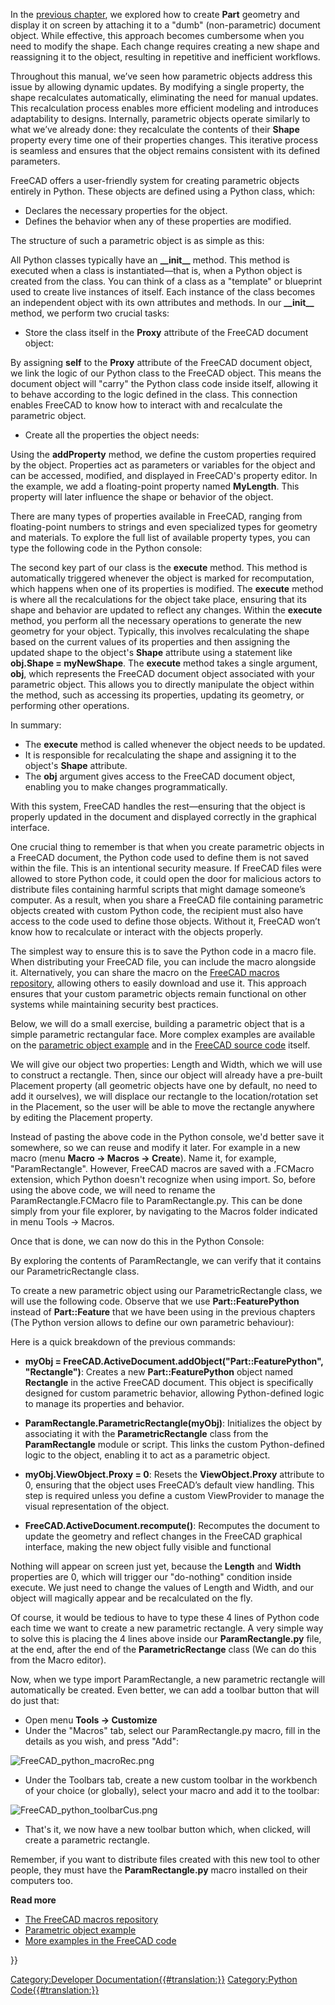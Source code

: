 <languages/>
<translate>

<!--T:30-->
{{Docnav
|[[Manual:Creating and manipulating geometry|Creating and manipulating geometry]]
|[[Manual:Creating interface tools|Creating interface tools]]
|[[Manual:Introduction|Manual start]]
|IconC=Crystal Clear manual.png
}}

</translate>
{{Manual:TOC}}
<translate>

<!--T:2-->
In the [[Manual:Creating and manipulating geometry|previous chapter]], we explored how to create '''Part''' geometry and display it on screen by attaching it to a "dumb" (non-parametric) document object. While effective, this approach becomes cumbersome when you need to modify the shape. Each change requires creating a new shape and reassigning it to the object, resulting in repetitive and inefficient workflows.

<!--T:3-->
Throughout this manual, we’ve seen how parametric objects address this issue by allowing dynamic updates. By modifying a single property, the shape recalculates automatically, eliminating the need for manual updates. This recalculation process enables more efficient modeling and introduces adaptability to designs. Internally, parametric objects operate similarly to what we’ve already done: they recalculate the contents of their '''Shape''' property every time one of their properties changes. This iterative process is seamless and ensures that the object remains consistent with its defined parameters.

<!--T:4-->
FreeCAD offers a user-friendly system for creating parametric objects entirely in Python. These objects are defined using a Python class, which:

<!--T:32-->
* Declares the necessary properties for the object.
* Defines the behavior when any of these properties are modified.
The structure of such a parametric object is as simple as this:

</translate>
{{Code|code=
class myParametricObject:

    def __init__(self, obj):
        obj.Proxy = self
        obj.addProperty("App::PropertyFloat", "MyLength")
        ...

    def execute(self,obj):
        print ("Recalculating the shape...")
        print ("The value of MyLength is:")
        print (obj.MyLength)
        ...
}}
<translate>

<!--T:5-->
All Python classes typically have an '''__init__''' method. This method is executed when a class is instantiated—that is, when a Python object is created from the class. You can think of a class as a "template" or blueprint used to create live instances of itself. Each instance of the class becomes an independent object with its own attributes and methods. In our '''__init__''' method, we perform two crucial tasks:

<!--T:33-->
* Store the class itself in the '''Proxy''' attribute of the FreeCAD document object:
By assigning '''self''' to the '''Proxy''' attribute of the FreeCAD document object, we link the logic of our Python class to the FreeCAD object. This means the document object will "carry" the Python class code inside itself, allowing it to behave according to the logic defined in the class. This connection enables FreeCAD to know how to interact with and recalculate the parametric object.

<!--T:34-->
* Create all the properties the object needs:
Using the '''addProperty''' method, we define the custom properties required by the object. Properties act as parameters or variables for the object and can be accessed, modified, and displayed in FreeCAD's property editor. In the example, we add a floating-point property named '''MyLength'''. This property will later influence the shape or behavior of the object.

<!--T:6-->
There are many types of properties available in FreeCAD, ranging from floating-point numbers to strings and even specialized types for geometry and materials. To explore the full list of available property types, you can type the following code in the Python console:

</translate>
{{Code|code=
FreeCAD.ActiveDocument.addObject("Part::FeaturePython", "dummy").supportedProperties()
}}
<translate>

<!--T:7-->
The second key part of our class is the '''execute''' method. This method is automatically triggered whenever the object is marked for recomputation, which happens when one of its properties is modified. The '''execute''' method is where all the recalculations for the object take place, ensuring that its shape and behavior are updated to reflect any changes. Within the '''execute''' method, you perform all the necessary operations to generate the new geometry for your object. Typically, this involves recalculating the shape based on the current values of its properties and then assigning the updated shape to the object's '''Shape''' attribute using a statement like '''obj.Shape = myNewShape'''. The '''execute''' method takes a single argument, '''obj''', which represents the FreeCAD document object associated with your parametric object. This allows you to directly manipulate the object within the method, such as accessing its properties, updating its geometry, or performing other operations.

<!--T:8-->
In summary:

<!--T:35-->
* The '''execute''' method is called whenever the object needs to be updated.
* It is responsible for recalculating the shape and assigning it to the object's '''Shape''' attribute.
* The '''obj''' argument gives access to the FreeCAD document object, enabling you to make changes programmatically.
With this system, FreeCAD handles the rest—ensuring that the object is properly updated in the document and displayed correctly in the graphical interface.

<!--T:9-->
One crucial thing to remember is that when you create parametric objects in a FreeCAD document, the Python code used to define them is not saved within the file. This is an intentional security measure. If FreeCAD files were allowed to store Python code, it could open the door for malicious actors to distribute files containing harmful scripts that might damage someone’s computer. As a result, when you share a FreeCAD file containing parametric objects created with custom Python code, the recipient must also have access to the code used to define those objects. Without it, FreeCAD won’t know how to recalculate or interact with the objects properly.

<!--T:10-->
The simplest way to ensure this is to save the Python code in a macro file. When distributing your FreeCAD file, you can include the macro alongside it. Alternatively, you can share the macro on the [[Macros_recipes|FreeCAD macros repository]], allowing others to easily download and use it. This approach ensures that your custom parametric objects remain functional on other systems while maintaining security best practices.

<!--T:11-->
Below, we will do a small exercise, building a parametric object that is a simple parametric rectangular face. More complex examples are available on the [[Scripted_objects|parametric object example]] and in the [https://github.com/FreeCAD/FreeCAD/blob/master/src/Mod/TemplatePyMod/FeaturePython.py FreeCAD source code] itself.

<!--T:12-->
We will give our object two properties: Length and Width, which we will use to construct a rectangle. Then, since our object will already have a pre-built Placement property (all geometric objects have one by default, no need to add it ourselves), we will displace our rectangle to the location/rotation set in the Placement, so the user will be able to move the rectangle anywhere by editing the Placement property.

</translate>
{{Code|code=
class ParametricRectangle:

    def __init__(self,obj):
        obj.Proxy = self
        obj.addProperty("App::PropertyFloat", "Length")
        obj.addProperty("App::PropertyFloat", "Width")

    def execute(self, obj):
        # We need to import the FreeCAD module here too, because we might be running out of the Console
        # (in a macro, for example) where the FreeCAD module has not been imported automatically:
        import FreeCAD
        import Part

        # First we need to make sure the values of Length and Width are not 0
        # otherwise Part.LineSegment will complain that both points are equal:
        if (obj.Length == 0) or (obj.Width == 0):
            # If yes, exit this method without doing anything:
            return

        # We create 4 points for the 4 corners:
        v1 = FreeCAD.Vector(0, 0, 0)
        v2 = FreeCAD.Vector(obj.Length, 0, 0)
        v3 = FreeCAD.Vector(obj.Length,obj.Width, 0)
        v4 = FreeCAD.Vector(0, obj.Width, 0)

        # We create 4 edges:
        e1 = Part.LineSegment(v1, v2).toShape()
        e2 = Part.LineSegment(v2, v3).toShape()
        e3 = Part.LineSegment(v3, v4).toShape()
        e4 = Part.LineSegment(v4, v1).toShape()

        # We create a wire:
        w = Part.Wire([e1, e2, e3, e4])

        # We create a face:
        f = Part.Face(w)

        # All shapes have a Placement too. We give our shape the value of the placement
        # set by the user. This will move/rotate the face automatically.
        f.Placement = obj.Placement

        # All done, we can attribute our shape to the object!
        obj.Shape = f
}}
<translate>

<!--T:14-->
Instead of pasting the above code in the Python console, we'd better save it somewhere, so we can reuse and modify it later. For example in a new macro (menu '''Macro -> Macros -> Create'''). Name it, for example, "ParamRectangle". However, FreeCAD macros are saved with a .FCMacro extension, which Python doesn't recognize when using import. So, before using the above code, we will need to rename the ParamRectangle.FCMacro file to ParamRectangle.py. This can be done simply from your file explorer, by navigating to the Macros folder indicated in menu Tools -> Macros.

<!--T:15-->
Once that is done, we can now do this in the Python Console:

</translate>
{{Code|code=
import ParamRectangle
}}
<translate>

<!--T:17-->
By exploring the contents of ParamRectangle, we can verify that it contains our ParametricRectangle class.

<!--T:18-->
To create a new parametric object using our ParametricRectangle class, we will use the following code. Observe that we use '''Part::FeaturePython''' instead of '''Part::Feature''' that we have been using in the previous chapters (The Python version allows to define our own parametric behaviour):

</translate>
{{Code|code=
myObj = FreeCAD.ActiveDocument.addObject("Part::FeaturePython", "Rectangle")
ParamRectangle.ParametricRectangle(myObj)
myObj.ViewObject.Proxy = 0 # This is mandatory unless we code the ViewProvider too.
FreeCAD.ActiveDocument.recompute()
}}
<translate>

<!--T:19-->
Here is a quick breakdown of the previous commands:

<!--T:36-->
* '''myObj = FreeCAD.ActiveDocument.addObject("Part::FeaturePython", "Rectangle")''': Creates a new '''Part::FeaturePython''' object named '''Rectangle''' in the active FreeCAD document. This object is specifically designed for custom parametric behavior, allowing Python-defined logic to manage its properties and behavior.

<!--T:37-->
* '''ParamRectangle.ParametricRectangle(myObj)''': Initializes the object by associating it with the '''ParametricRectangle''' class from the '''ParamRectangle''' module or script. This links the custom Python-defined logic to the object, enabling it to act as a parametric object.

<!--T:38-->
* '''myObj.ViewObject.Proxy = 0''': Resets the '''ViewObject.Proxy''' attribute to 0, ensuring that the object uses FreeCAD’s default view handling. This step is required unless you define a custom ViewProvider to manage the visual representation of the object.

<!--T:39-->
* '''FreeCAD.ActiveDocument.recompute()''': Recomputes the document to update the geometry and reflect changes in the FreeCAD graphical interface, making the new object fully visible and functional

<!--T:20-->
Nothing will appear on screen just yet, because the '''Length''' and '''Width''' properties are 0, which will trigger our "do-nothing" condition inside execute. We just need to change the values of Length and Width, and our object will magically appear and be recalculated on the fly.

<!--T:21-->
Of course, it would be tedious to have to type these 4 lines of Python code each time we want to create a new parametric rectangle. A very simple way to solve this is placing the 4 lines above inside our '''ParamRectangle.py''' file, at the end, after the end of the '''ParametricRectange''' class (We can do this from the Macro editor).

<!--T:22-->
Now, when we type import ParamRectangle, a new parametric rectangle will automatically be created.  Even better, we can add a toolbar button that will do just that:

<!--T:23-->
* Open menu '''Tools -> Customize'''
* Under the "Macros" tab, select our ParamRectangle.py macro, fill in the details as you wish, and press "Add":

</translate>
[[File:FreeCAD_python_macroRec.png]]
<translate>

<!--T:24-->
* Under the Toolbars tab, create a new custom toolbar in the workbench of your choice (or globally), select your macro and add it to the toolbar:

</translate>
[[File:FreeCAD_python_toolbarCus.png]]
<translate>

<!--T:26-->
* That's it, we now have a new toolbar button which, when clicked, will create a parametric rectangle.

<!--T:27-->
Remember, if you want to distribute files created with this new tool to other people, they must have the '''ParamRectangle.py''' macro installed on their computers too.

<!--T:28-->
'''Read more'''

<!--T:29-->
* [[Macros_recipes|The FreeCAD macros repository]]
* [[Scripted_objects|Parametric object example]]
* [https://github.com/FreeCAD/FreeCAD/blob/master/src/Mod/TemplatePyMod/FeaturePython.py More examples in the FreeCAD code]


<!--T:31-->
{{Docnav
|[[Manual:Creating and manipulating geometry|Creating and manipulating geometry]]
|[[Manual:Creating interface tools|Creating interface tools]]
|[[Manual:Introduction|Manual start]]
|IconC=Crystal Clear manual.png
}}

</translate>
{{Powerdocnavi{{#translation:}}}}
[[Category:Developer Documentation{{#translation:}}]]
[[Category:Python Code{{#translation:}}]]